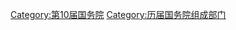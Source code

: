 {{catmore|国务院组成部门#第十届}}

[[Category:第10届国务院|Category:第10届国务院]]
[[Category:历届国务院组成部门|Category:历届国务院组成部门]]